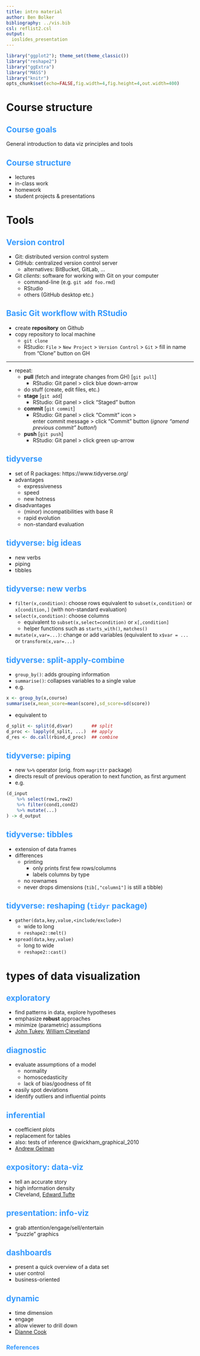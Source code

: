 ```yaml
---
title: intro material
author: Ben Bolker
bibliography: ../vis.bib
csl: reflist2.csl
output:
  ioslides_presentation
---
```

<!-- 
apa.csl is a slightly hacked version of APA 
  (modified for "et al" after 2 authors in text)
-->
<!-- .refs is style for reference page (small text) -->
<style>
.refs {
   font-size: 16px;
}
h2 { 
 color: #3399ff;		
}
h3 { 
 color: #3399ff;		
}
.title-slide {
   background-color: #55bbff;
}
</style>
<!--    content: url(https://i.creativecommons.org/l/by-sa/4.0/88x31.png)
>
<!-- Limit image width and height -->
<style type="text/css">
img {     
  max-height: 560px;     
  max-width: 800px; 
}
</style>

```r
library("ggplot2"); theme_set(theme_classic())
library("reshape2")
library("ggExtra")
library("MASS")
library("knitr")
opts_chunk$set(echo=FALSE,fig.width=4,fig.height=4,out.width=400)
```

# Course structure

## Course goals

General introduction to data viz principles and tools

## Course structure

- lectures
- in-class work
- homework
- student projects & presentations

# Tools

## Version control

- Git: distributed version control system
- GitHub: centralized version control server
    - alternatives: BitBucket, GitLab, ...
- Git *clients*: software for working with Git on your computer
    - command-line (e.g. `git add foo.rmd`)
	- RStudio
	- others (GitHub desktop etc.)

## Basic Git workflow with RStudio

- create **repository** on Github
- copy repository to local machine
     - `git clone`
	 - RStudio: `File` > `New Project` > `Version Control` > `Git` > fill in name from "Clone" button on GH
	 
- - -

- repeat:
	 - **pull** (fetch and integrate changes from GH) [`git pull`]
		  - RStudio: Git panel > click blue down-arrow
     - do stuff (create, edit files, etc.)
	 - **stage**  [`git add`]
		  - RStudio: Git panel > click "Staged" button
     - **commit** [`git commit`]
		  - RStudio: Git panel > click "Commit" icon >  
enter commit message > click "Commit" button (*ignore "amend previous commit" button!*)
	 - **push** [`git push`]
		  - RStudio: Git panel > click green up-arrow

## tidyverse 

- set of R packages: https://www.tidyverse.org/
- advantages
    - expressiveness
    - speed
	- new hotness
- disadvantages
    - (minor) incompatibilities with base R
	- rapid evolution
	- non-standard evaluation

## tidyverse: big ideas

- new verbs
- piping
- tibbles

## tidyverse: new verbs

- `filter(x,condition)`: choose rows
equivalent to `subset(x,condition)` or
`x[condition,]` (with non-standard evaluation)
- `select(x,condition)`: choose columns
     - equivalent to `subset(x,select=condition)` or `x[,condition]`
     - helper functions such as `starts_with()`, `matches()`
- `mutate(x,var=...)`: change or add variables
(equivalent to `x$var = ...` or `transform(x,var=...)`

## tidyverse: split-apply-combine

- `group_by()`: adds grouping information
- `summarise()`: collapses variables to a single value
- e.g.
```r
x <- group_by(x,course)
summarise(x,mean_score=mean(score),sd_score=sd(score))
```
          
- equivalent to

```r
d_split <- split(d,d$var)       ## split
d_proc <- lapply(d_split, ...)  ## apply
d_res <- do.call(rbind,d_proc)  ## combine
```

## tidyverse: piping

- new `%>%` operator (orig. from `magrittr` package)
- directs result of previous operation to next function, as first argument
- e.g.

```r
(d_input
    %>% select(row1,row2)
    %>% filter(cond1,cond2)
    %>% mutate(...)
) -> d_output
```

## tidyverse: tibbles

- extension of data frames
- differences
    - printing
	     - only prints first few rows/columns
		 - labels columns by type
	- no rownames
	- never drops dimensions (`tib[,"column1"]` is still a tibble)

## tidyverse: reshaping (`tidyr` package)

- `gather(data,key,value,<include/exclude>)`
    - wide to long
	- `reshape2::melt()`
- `spread(data,key,value)`
    - long to wide
	- `reshape2::cast()`

# types of data visualization

## exploratory

- find patterns in data, explore hypotheses
- emphasize **robust** approaches
- minimize (parametric) assumptions
- [John Tukey](https://en.wikipedia.org/wiki/John_Tukey), [William Cleveland](https://en.wikipedia.org/wiki/William_S._Cleveland)

## diagnostic

- evaluate assumptions of a model
    - normality
	- homoscedasticity
	- lack of bias/goodness of fit
- easily spot deviations
- identify outliers and influential points

## inferential

- coefficient plots
- replacement for tables
- also: tests of inference @wickham_graphical_2010
- [Andrew Gelman](https://en.wikipedia.org/wiki/Andrew_Gelman)

## expository: data-viz

- tell an accurate story
- high information density
- Cleveland, [Edward Tufte](https://en.wikipedia.org/wiki/Edward_Tufte#Criticism_of_Tufte)

## presentation: info-viz

- grab attention/engage/sell/entertain
- "puzzle" graphics

## dashboards

- present a quick overview of a data set
- user control
- business-oriented

## dynamic

- time dimension
- engage
- allow viewer to drill down
- [Dianne Cook](https://en.wikipedia.org/wiki/Dianne_Cook_(statistician))

<!-- http://stackoverflow.com/questions/30990262/applying-css-to-make-code-smaller-in-ioslides-style -->

## References {.refs}


